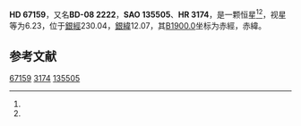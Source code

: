 {{Starbox begin
| name = HD 67159
}}
{{Starbox observe
| epoch = [[J2000.0|J2000.0]]
| constell = {{星座名待查}}<ref name=SIMBAD>{{cite web
 | url=http://simbad.u-strasbg.fr/simbad/sim-id?Ident=HR+3174
 | title=Pulsating variable Star
 | publisher=Centre de Données astronomiques de Strasbourg
 | work=SIMBAD
 | accessdate=2012-07-13
 | archive-date=2020-04-29
 | archive-url=https://web.archive.org/web/20200429001122/http://simbad.u-strasbg.fr/simbad/sim-id?Ident=HR+3174
 | dead-url=no
 }}</ref><ref name=DATA>{{cite web
 | url=http://vizier.u-strasbg.fr/viz-bin/VizieR-5?-out.add=.&-source=5050&-corr=PK=HR&-out.max=9999&HR=3174
 | title=VizieR Detailed Page
 | accessdate=2012-07-13
 | archive-date=2020-04-29
 | archive-url=https://web.archive.org/web/20200429001157/http://vizier.u-strasbg.fr/viz-bin/VizieR-5?-out.add=.&-source=5050&-corr=PK%3DHR&-out.max=9999&HR=3174
 | dead-url=no
 }}</ref>
| 星官 = 
| ra = {{RA|8|6|27.5}}<ref name=SIMBAD /><ref name=DATA />
| dec = {{DEC|-9|14|42}}<ref name=SIMBAD /><ref name=DATA />
| appmag_v = 6.23<ref name=SIMBAD /><ref name=DATA />
}}
{{Starbox character
| class = B9V<ref name=SIMBAD /><ref name=DATA />
| b-v = -0.07<ref name=SIMBAD /><ref name=DATA />
| u-b = -0.12<ref name=SIMBAD /><ref name=DATA />
| r-i = <ref name=SIMBAD /><ref name=DATA />
| variable = 
}}
{{Starbox astrometry
| radial_v = -0.12
| prop_mo_ra = 28
| parallax = 
| p_error = 
}}
{{Starbox catalog
| names =BD-08 2222，[[SAO星表|SAO]] 135505，[[HD星表|HD]] 67159，[[HR星表|HR]] 3174}}
{{Starbox reference |Simbad=HR+3174}}
{{Starbox end}}

'''HD 67159'''，又名'''BD-08 2222'''，'''SAO 135505'''、'''HR 3174'''，是一颗恒星<ref name=SIMBAD /><ref name=DATA />，视星等为6.23，位于[[銀道座標系|銀經]]230.04，[[銀道座標系|銀緯]]12.07，其[[B1900.0|B1900.0]]坐标为赤經{{RA|8|1|38.4}}，赤緯{{DEC|-8|12.07|28}}。

== 参考文献 ==
{{reflist}}

{{star-stub}}

[[Category:HD和HDE天體|67159]]
[[Category:HR天體|3174]]
[[Category:SAO天體|135505]]